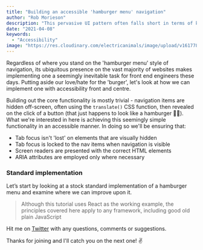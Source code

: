 ```yaml
---
title: "Building an accessible 'hamburger menu' navigation"
author: "Rob Morieson"
description: "This pervasive UI pattern often falls short in terms of keyboard accessibility"
date: "2021-04-08"
keywords:
  - "Accessibility"
image: "https://res.cloudinary.com/electricanimals/image/upload/v1617782091/electricanimals/articles/accessible-hamburger-menus/banner.png"
---
```


Regardless of where you stand on the 'hamburger menu' style of navigation, its ubiquitous presence on the vast majority of websites makes implementing one a seemingly inevitable task for front end engineers these days. Putting aside our love/hate for the 'burger', let's look at how we can implement one with accessibility front and centre.

Building out the core functionality is mostly trivial - navigation items are hidden off-screen, often using the `translate()` CSS function, then revealed on the click of a button (that just happens to look like a hamburger 🍔😋). What we're interested in here is achieving this seemingly simple functionality in an accessible manner. In doing so we'll be ensuring that:

- Tab focus isn't 'lost' on elements that are visually hidden
- Tab focus is locked to the nav items when navigation is visible
- Screen readers are presented with the correct HTML elements
- ARIA attributes are employed only where necessary

<Spacer amount={3} />

### Standard implementation

Let’s start by looking at a stock standard implementation of a hamburger menu and examine where we can improve upon it.

> Although this tutorial uses React as the working example, the principles covered here apply to any framework, including good old plain JavaScript

<Spacer amount={3} />

Hit me on [Twitter](https://twitter.com/robmorieson) with any questions, comments or suggestions.

<Spacer amount={3} />

Thanks for joining and I'll catch you on the next one! ✌️

<Spacer amount={4} />
